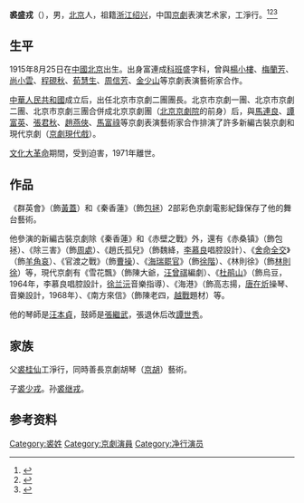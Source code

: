 '''裘盛戎'''（{{bd|1915年|8月25日|1971年|10月5日}}），男，[[北京|北京]]人，祖籍[[浙江|浙江]][[绍兴|绍兴]]，中国[[京劇|京劇]]表演艺术家，工淨行。<ref>{{Cite book|title=中华当代文化名人大辞典|author=张品兴, 殷登祥, 陈有进等主编|publisher=中国广播电视出版社|year=1992|isbn=9787504315137|location=北京|pages=}}</ref><ref>{{Cite book|title=中国当代文化艺术名人大辞典|author=刘波主编|publisher=国际文化出版公司|year=1993|isbn=9787800493898|location=北京|pages=}}</ref><ref>{{Cite book|title=民国人物大辞典|author=徐友春主编; 蔡鸿源, 周兴培副主编|publisher=河北人民出版社|year=1991|isbn=|location=石家庄|pages=}}</ref>

== 生平 ==
1915年8月25日在[[中國|中國]][[北京|北京]]出生。出身富連成[[科班|科班]]盛字科，曾與[[楊小樓|楊小樓]]、[[梅蘭芳|梅蘭芳]]、[[尚小雲|尚小雲]]、[[程硯秋|程硯秋]]、[[荀慧生|荀慧生]]、[[周信芳|周信芳]]、[[金少山|金少山]]等京劇表演藝術家合作。

[[中華人民共和國|中華人民共和國]]成立后，出任北京市京劇二團團長。北京市京劇一團、北京市京劇二團、北京市京劇三團合併成北京京劇團（[[北京京劇院|北京京劇院]]的前身）后，與[[馬連良|馬連良]]、[[譚富英|譚富英]]、[[張君秋|張君秋]]、[[趙燕俠|趙燕俠]]、[[馬富祿|馬富祿]]等京劇表演藝術家合作排演了許多新編古裝京劇和現代京劇（[[京劇現代戲|京劇現代戲]]）。

[[文化大革命|文化大革命]]期間，受到迫害，1971年離世。

== 作品 ==
《群英會》（飾[[黃蓋|黃蓋]]）和《秦香蓮》（飾[[包拯|包拯]]）2部彩色京劇電影紀錄保存了他的舞台藝術。

他參演的新編古裝京劇除《秦香蓮》和《赤壁之戰》外，還有《赤桑镇》（飾包拯）、《除三害》（飾[[周處|周處]]）、《趙氏孤兒》（飾魏絳，[[李慕良|李慕良]]唱腔設計）、《[[舍命全交|舍命全交]]》（飾[[羊角哀|羊角哀]]）、《官渡之戰》（飾[[曹操|曹操]]）、《[[海瑞罷官|海瑞罷官]]》（飾[[徐階|徐階]]）、《林則徐》（飾[[林則徐|林則徐]]）等，現代京劇有《雪花飄》（飾陳大爺，[[汪曾祺|汪曾祺]]編劇）、《[[杜鹃山|杜鹃山]]》（飾烏豆，1964年，李慕良唱腔設計，[[徐兰沅|徐兰沅]]音樂指導）、《海港》（飾高志揚，[[唐在炘|唐在炘]]操琴、音樂設計，1968年）、《南方來信》（飾陳老四，[[越戰|越戰]]題材）等。

他的琴師是[[汪本貞|汪本貞]]，鼓師是[[張繼武|張繼武]]，張退休后改[[譚世秀|譚世秀]]。

== 家族 ==
父[[裘桂仙|裘桂仙]]工淨行，同時善長京劇胡琴（[[京胡|京胡]]）藝術。

子[[裘少戎|裘少戎]]。孙[[裘继戎|裘继戎]]。

== 参考资料 ==
{{reflist}}

{{Authority control}}

{{DEFAULTSORT:}}
[[Category:裘姓|Category:裘姓]]
[[Category:京劇演員|Category:京劇演員]]
[[Category:净行演员|Category:净行演员]]